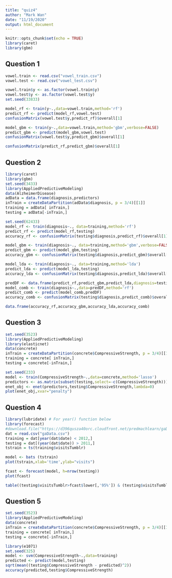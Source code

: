 ```yaml
---
title: "quiz4"
author: "Mark Wan"
date: "11/19/2020"
output: html_document
---
```


```r
knitr::opts_chunk$set(echo = TRUE)
library(caret)
library(gbm)
```

## **Question 1**
```r
vowel.train <- read.csv("vowel_train.csv")
vowel.test <- read.csv("vowel_test.csv")

vowel.train$y <- as.factor(vowel.train$y)
vowel.test$y <- as.factor(vowel.test$y)
set.seed(33833)

model_rf <- train(y~.,data=vowel.train,method='rf')
predict_rf <- predict(model_rf,vowel.test)
confusionMatrix(vowel.test$y,predict_rf)$overall[1]

model_gbm <- train(y~.,data=vowel.train,method='gbm',verbose=FALSE)
predict_gbm <- predict(model_gbm,vowel.test)
confusionMatrix(vowel.test$y,predict_gbm)$overall[1]

confusionMatrix(predict_rf,predict_gbm)$overall[1]
```

## **Question 2**
```r
library(caret)
library(gbm)
set.seed(3433)
library(AppliedPredictiveModeling)
data(AlzheimerDisease)
adData = data.frame(diagnosis,predictors)
inTrain = createDataPartition(adData$diagnosis, p = 3/4)[[1]]
training = adData[ inTrain,]
testing = adData[-inTrain,]

set.seed(62433)
model_rf <- train(diagnosis~., data=training,method='rf')
predict_rf <- predict(model_rf,testing)
accuracy_rf <- confusionMatrix(testing$diagnosis,predict_rf)$overall[1]

model_gbm <- train(diagnosis~., data=training,method='gbm',verbose=FALSE)
predict_gbm <- predict(model_gbm,testing)
accuracy_gbm <- confusionMatrix(testing$diagnosis,predict_gbm)$overall[1]

model_lda <- train(diagnosis~., data=training,method='lda')
predict_lda <- predict(model_lda,testing)
accuracy_lda <- confusionMatrix(testing$diagnosis,predict_lda)$overall[1]

predDF <- data.frame(predict_rf,predict_gbm,predict_lda,diagnosis=testing$diagnosis)
model_comb <- train(diagnosis~.,data=predDF,method='rf')
predict_comb <- predict(model_comb,predDF)
accuracy_comb <- confusionMatrix(testing$diagnosis,predict_comb)$overall[1]

data.frame(accuracy_rf,accuracy_gbm,accuracy_lda,accuracy_comb)
```

## **Question 3**
```r
set.seed(3523)
library(AppliedPredictiveModeling)
library(elasticnet)
data(concrete)
inTrain = createDataPartition(concrete$CompressiveStrength, p = 3/4)[[1]]
training = concrete[ inTrain,]
testing = concrete[-inTrain,]

set.seed(233)
model <- train(CompressiveStrength~.,data=concrete,method='lasso')
predictors <- as.matrix(subset(testing,select=-c(CompressiveStrength)))
enet_obj <- enet(predictors,testing$CompressiveStrength,lambda=0)
plot(enet_obj,xvar="penalty")
```

## **Question 4**
```r
library(lubridate) # For year() function below
library(forecast)
#download.file("https://d396qusza40orc.cloudfront.net/predmachlearn/gaData.csv","gaData.csv")
dat = read.csv("gaData.csv")
training = dat[year(dat$date) < 2012,]
testing = dat[(year(dat$date)) > 2011,]
tstrain = ts(training$visitsTumblr)

model <- bats (tstrain)
plot(tstrain,xlab='time',ylab="visits")

fcast <- forecast(model, h=nrow(testing))
plot(fcast)

table((testing$visitsTumblr>fcast$lower[,'95%']) & (testing$visitsTumblr<fcast$upper[,'95%']))[2]/length(testing$visitsTumblr)
```

## **Question 5**
```r
set.seed(3523)
library(AppliedPredictiveModeling)
data(concrete)
inTrain = createDataPartition(concrete$CompressiveStrength, p = 3/4)[[1]]
training = concrete[ inTrain,]
testing = concrete[-inTrain,]

library(e1071)
set.seed(325)
model <- svm(CompressiveStrength~.,data=training)
predicted <- predict(model,testing)
sqrt(mean((testing$CompressiveStrength - predicted)^2))
accuracy(predicted,testing$CompressiveStrength)
```
